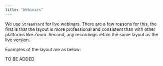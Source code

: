 ```yaml
---
title: "Webinars"
---
```


We use `StreamYard` for live webinars. There are a few reasons for this, the first is that the layout is more professional and consistent than with other platforms like Zoom. Second, any recordings retain the same layout as the live version.

Examples of the layout are as below:

TO BE ADDED
